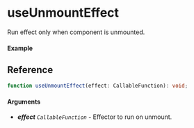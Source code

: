 
<Meta title="Lifecycle/useUnmountEffect" component={Example} />

# useUnmountEffect

Run effect only when component is unmounted.

#### Example

<Canvas>
  <Story story={Example} inline />
</Canvas>

## Reference

```ts
function useUnmountEffect(effect: CallableFunction): void;
```

#### Arguments

- _**effect**_ _`CallableFunction`_ - Effector to run on unmount.
